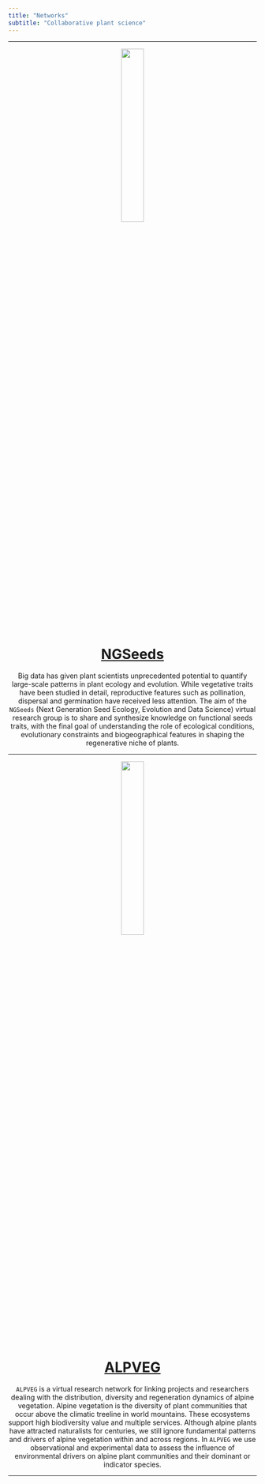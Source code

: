 ```yaml
---
title: "Networks"
subtitle: "Collaborative plant science"
---
```


---

<!-- <center> -->

<!-- ![](pictures/Mercurialis.JPG){width=auto height="30%" .img-circle} -->

<!-- </center> -->

<!-- <center> <h1>[sPlot12](https://www.idiv.de/en/sdiv/working_groups/wg_pool/splot/projects.html)</h1> </center> -->

<!-- <center>`sPlot` is a global repository for plant community data, containing more than 1 million records with full lists of plant species co-occurring in small areas (plots). It provides a big data infrastructure for collaborative biodiversity research. In `sPlot` project #12 we are studying seed ecology in the temperate deciduous forests of the northern hemisphere. We have compiled a global germination dataset to study biome-wide patterns in the regeneration niche.</center> -->

<!-- --- -->

<center>

![](pictures/Carex.jpg){width=auto height="30%" .img-circle}

</center>

<center> <h1>[NGSeeds](https://www.researchgate.net/project/NGSeeds-lab)</h1> </center>

<center>Big data has given plant scientists unprecedented potential to quantify large-scale patterns in plant ecology and evolution. While vegetative traits have been studied in detail, reproductive features such as pollination, dispersal and germination have received less attention. The aim of the `NGSeeds` (Next Generation Seed Ecology, Evolution and Data Science) virtual research group is to share and synthesize knowledge on functional seeds traits, with the final goal of understanding the role of ecological conditions, evolutionary constraints and biogeographical features in shaping the regenerative niche of plants.</center>

---

<center>

![](pictures/Soldanella.JPG){width=auto height="30%" .img-circle}

</center>

<center> <h1>[ALPVEG](https://www.alpveg.com/)</h1> </center>

<center>`ALPVEG` is a virtual research network for linking projects and researchers dealing with the distribution, diversity and regeneration dynamics of alpine vegetation. Alpine vegetation is the diversity of plant communities that occur above the climatic treeline in world mountains. These ecosystems support high biodiversity value and multiple services. Although alpine plants have attracted naturalists for centuries, we still ignore fundamental patterns and drivers of alpine vegetation within and across regions. In `ALPVEG` we use observational and experimental data to assess the influence of environmental drivers on alpine plant communities and their dominant or indicator species.</center>

---

<!-- <center> -->

<!-- ![](pictures/Malva.jpg){width=auto height="30%" .img-circle} -->

<!-- </center> -->

<!-- <center> <h1>[SOS Praderas](https://www.sospraderas.eu/en/)</h1> </center> -->

<!-- <center>`SOS Praderas` (2016-2019) promoted the sustainable management of hay meadows to ensure their conservation. Hay meadows are species-rich semi-natural habitats of great cultural and biological value in Europe. The abandonment of traditional agricultural practices is threatening their survival. `SOS Praderas` contributed to stop the loss of meadow biodiversity through innovative measures such as drafting new agri-environmental subsidies and the marketing of novel products (seed mixes).</center> -->

<!-- --- -->

<!-- <center> -->

<!-- ![](pictures/Spartina.jpg){width=auto height="30%" .img-circle} -->

<!-- </center> -->

<!-- <center> <h1>[Gedan Lab](http://www.gedanlab.com/)</h1> </center> -->

<!-- <center>In 2017 I had the opportunity to join the `Gedan lab` at the `George Washington University`, and I got to enjoy a field season in the salt marshes of rural Maryland. We studied the novel plant communities colonizing old agricultural fields that had to be abandoned as a consequence of rising sea level and saltwater intrusion. Read more in <a href="https://www.theatlantic.com/science/archive/2018/03/maryland-salt-farms/554663/">The Atlantic</a> and <a href="https://www.the-scientist.com/features/climate-change-is-killing-east-coast-forests-67149">The Scientist</a>.</center> -->

<!-- --- -->

<!-- <center> -->

<!-- ![](pictures/Lamium.jpg){width=auto height="30%" .img-circle} -->

<!-- </center> -->

<!-- <center> <h1>[NASSTEC](https://nasstec.eu/home)</h1> </center> -->

<!-- <center>`NASSTEC` (2014-2017) was a Marie Curie Initial Training Network that trained 11 PhDs in native seed science, conservation and technology. Its goal was to increase European capacities in seed-based environmental restoration.`NASSTEC` connected the public and private sector to establish a multidisciplinary European Doctoral School integrating knowledge in seed biology, plant ecology, molecular biology, conservation, environmental science, crop science and horticulture.</center> -->

<!-- --- -->

<!-- <center> -->

<!-- ![](pictures/Centaurium.jpg){width=auto height="30%" .img-circle} -->

<!-- </center> -->

<!-- <center> <h1>[Pritchard Lab](https://www.kew.org/science/our-science/departments/comparative-plant-and-fungal-biology/comparative-seed-biology)</h1> </center> -->

<!-- <center>Between 2015 and 2016 I got a personal grant to join the `Pritchard lab` (Comparative Seed Biology) at the `Royal Botanic Gardens, Kew`. There we studied plant regeneration under climate change, focusing on two aspects: (1) the application of thermal time germination models to simulate germination under climatic scenarios and (2) seed memory, the capacity of seeds to integrate past and present environmental cues to adjust their germination timing.</center> -->

<!-- --- -->

<!-- <center> -->

<!-- ![](pictures/Carex.jpg){width=auto height="30%" .img-circle} -->

<!-- </center> -->

<!-- <center> <h1>[Life Tremedal](https://lifetremedal.eu/en/)</h1> </center> -->

<!-- <center>`Life Tremedal` (2012-2015) improved the state of conservation of Natura 2000 wetlands in the north of the Iberian Peninsula. Continental wetlands, including peat bogs and fens, depend on unique water regimes to survive and provide valuable ecosystem services. `Life Tremedal` implemented conservation actions including the management of livestock grazing and the *ex situ* conservation of seeds.</center> -->

<!-- --- -->